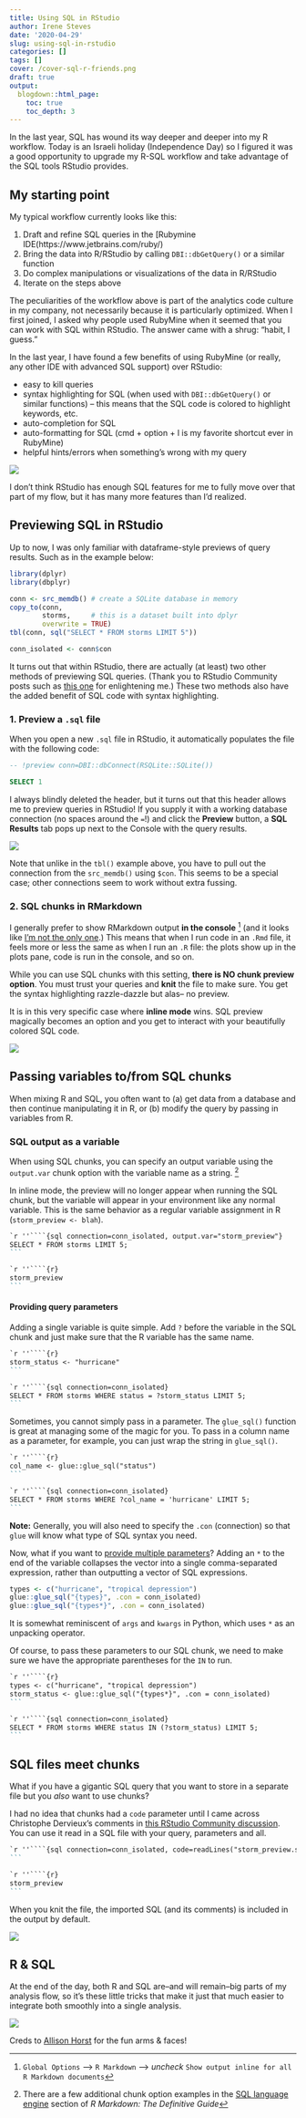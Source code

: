```yaml
---
title: Using SQL in RStudio
author: Irene Steves
date: '2020-04-29'
slug: using-sql-in-rstudio
categories: []
tags: []
cover: /cover-sql-r-friends.png
draft: true
output:
  blogdown::html_page:
    toc: true
    toc_depth: 3
---
```


In the last year, SQL has wound its way deeper and deeper into my R workflow. Today is an Israeli holiday (Independence Day) so I figured it was a good opportunity to upgrade my R-SQL workflow and take advantage of the SQL tools RStudio provides.

## My starting point

My typical workflow currently looks like this:

1) Draft and refine SQL queries in the [Rubymine IDE(https://www.jetbrains.com/ruby/)
2) Bring the data into R/RStudio by calling `DBI::dbGetQuery()` or a similar function
3) Do complex manipulations or visualizations of the data in R/RStudio
4) Iterate on the steps above

The peculiarities of the workflow above is part of the analytics code culture in my company, not necessarily because it is particularly optimized. When I first joined, I asked why people used RubyMine when it seemed that you can work with SQL within RStudio. The answer came with a shrug: "habit, I guess." 

In the last year, I have found a few benefits of using RubyMine (or really, any other IDE with advanced SQL support) over RStudio:

* easy to kill queries
* syntax highlighting for SQL (when used with `DBI::dbGetQuery()` or similar functions) -- this means that the SQL code is colored to highlight keywords, etc.
* auto-completion for SQL
* auto-formatting for SQL (cmd + option + l is my favorite shortcut ever in RubyMine)
* helpful hints/errors when something's wrong with my query

![](/post/2020-04-29-using-sql-in-rstudio_files/sql-autoformat.gif)

I don't think RStudio has enough SQL features for me to fully move over that part of my flow, but it has many more features than I'd realized. 

## Previewing SQL in RStudio

Up to now, I was only familiar with dataframe-style previews of query results. Such as in the example below:

```r
library(dplyr)
library(dbplyr)

conn <- src_memdb() # create a SQLite database in memory
copy_to(conn, 
        storms,     # this is a dataset built into dplyr
        overwrite = TRUE)
tbl(conn, sql("SELECT * FROM storms LIMIT 5"))
```

```r
conn_isolated <- conn$con
```

It turns out that within RStudio, there are actually (at least) two other methods of previewing SQL queries. (Thank you to RStudio Community posts such as [this one](https://community.rstudio.com/t/rmd-file-with-embedded-sql-chunk-possible-to-move-the-sql-to-external-file-then-source/49651) for enlightening me.) These two methods also have the added benefit of SQL code with syntax highlighting. 

### 1. Preview a `.sql` file

When you open a new `.sql` file in RStudio, it automatically populates the file with the following code:

```sql
-- !preview conn=DBI::dbConnect(RSQLite::SQLite())

SELECT 1
```

I always blindly deleted the header, but it turns out that this header allows me to preview queries in RStudio!  If you supply it with a working database connection (no spaces around the `=`!) and click the **Preview** button, a **SQL Results** tab pops up next to the Console with the query results. 

![](/post/2020-04-29-using-sql-in-rstudio_files/sql-file-preview.png)

Note that unlike in the `tbl()` example above, you have to pull out the connection from the `src_memdb()` using `$con`. This seems to be a special case; other connections seem to work without extra fussing.

### 2. SQL chunks in RMarkdown

I generally prefer to show RMarkdown output **in the console** [^1] (and it looks like [I'm not the only one](https://twitter.com/earowang/status/1123512515088879616).) This means that when I run code in an `.Rmd` file, it feels more or less the same as when I run an `.R` file: the plots show up in the plots pane, code is run in the console, and so on. 

[^1]: `Global Options` --> `R Markdown` --> _uncheck_ `Show output inline for all R Markdown documents`

While you can use SQL chunks with this setting, **there is NO chunk preview option**. You must trust your queries and **knit** the file to make sure. You get the syntax highlighting razzle-dazzle but alas-- no preview.

It is in this very specific case where **inline mode** wins. SQL preview magically becomes an option and you get to interact with your beautifully colored SQL code.

![](/post/2020-04-29-using-sql-in-rstudio_files/sql-inline-preview.gif)

## Passing variables to/from SQL chunks

When mixing R and SQL, you often want to (a) get data from a database and then continue manipulating it in R, or (b) modify the query by passing in variables from R. 

### SQL output as a variable

When using SQL chunks, you can specify an output variable using the `output.var` chunk option with the variable name as a string. [^2]

[^2]: There are a few additional chunk option examples in the [SQL language engine](https://bookdown.org/yihui/rmarkdown/language-engines.html#sql) section of _R Markdown: The Definitive Guide_

In inline mode, the preview will no longer appear when running the SQL chunk, but the variable will appear in your environment like any normal variable. This is the same behavior as a regular variable assignment in R (`storm_preview <- blah`).

````markdown
`r ''````{sql connection=conn_isolated, output.var="storm_preview"}
SELECT * FROM storms LIMIT 5;
```
````

````markdown
`r ''````{r}
storm_preview
```
````

#### Providing query parameters

Adding a single variable is quite simple. Add `?` before the variable in the SQL chunk and just make sure that the R variable has the same name.

````markdown
`r ''````{r}
storm_status <- "hurricane"
```
````

````markdown
`r ''````{sql connection=conn_isolated}
SELECT * FROM storms WHERE status = ?storm_status LIMIT 5;
```
````

Sometimes, you cannot simply pass in a parameter. The `glue_sql()` function is great at managing some of the magic for you. To pass in a column name as a parameter, for example, you can just wrap the string in `glue_sql()`. 

````markdown
`r ''````{r}
col_name <- glue::glue_sql("status")
```
````

````markdown
`r ''````{sql connection=conn_isolated}
SELECT * FROM storms WHERE ?col_name = 'hurricane' LIMIT 5;
```
````

**Note:** Generally, you will also need to specify the `.con` (connection) so that `glue` will know what type of SQL syntax you need. 

Now, what if you want to [provide multiple parameters](https://community.rstudio.com/t/using-multiple-r-variables-in-sql-chunk/2940/13)? Adding an `*` to the end of the variable collapses the vector into a single comma-separated expression, rather than outputting a vector of SQL expressions.

```r
types <- c("hurricane", "tropical depression")
glue::glue_sql("{types}", .con = conn_isolated)
glue::glue_sql("{types*}", .con = conn_isolated)
```

It is somewhat reminiscent of `args` and `kwargs` in Python, which uses `*` as an unpacking operator.

Of course, to pass these parameters to our SQL chunk, we need to make sure we have the appropriate parentheses for the `IN` to run.

````markdown
`r ''````{r}
types <- c("hurricane", "tropical depression")
storm_status <- glue::glue_sql("{types*}", .con = conn_isolated)
```
````

````markdown
`r ''````{sql connection=conn_isolated}
SELECT * FROM storms WHERE status IN (?storm_status) LIMIT 5;
```
````

## SQL files meet chunks

What if you have a gigantic SQL query that you want to store in a separate file but you _also_ want to use chunks? 

I had no idea that chunks had a `code` parameter until I came across Christophe Dervieux's comments in [this RStudio Community discussion]( https://community.rstudio.com/t/rmd-file-with-embedded-sql-chunk-possible-to-move-the-sql-to-external-file-then-source/49651/15). You can use it read in a SQL file with your query, parameters and all.

````markdown
`r ''````{sql connection=conn_isolated, code=readLines("storm_preview.sql"), output.var="storm_preview"}
```
````

````markdown
`r ''````{r}
storm_preview
```
````

When you knit the file, the imported SQL (and its comments) is included in the output by default.

![](/post/2020-04-29-using-sql-in-rstudio_files/sql-readlines.png)

## R & SQL

At the end of the day, both R and SQL are--and will remain--big parts of my analysis flow, so it's these little tricks that make it just that much easier to integrate both smoothly into a single analysis. 

![](/post/2020-04-29-using-sql-in-rstudio_files/sql-r-friends.png)

Creds to [Allison Horst](https://twitter.com/allison_horst/status/1238612497344552960) for the fun arms & faces!
